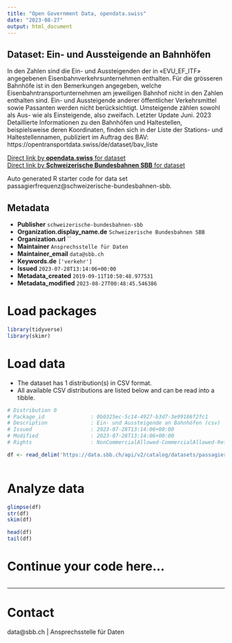 ```yaml
---
title: "Open Government Data, opendata.swiss"
date: "2023-08-27"
output: html_document
---
```


## Dataset: Ein- und Aussteigende an Bahnhöfen

In den Zahlen sind die Ein- und Aussteigenden der in «EVU_EF_ITF» angegebenen Eisenbahnverkehrsunternehmen enthalten. Für die grösseren Bahnhöfe ist in den Bemerkungen angegeben, welche Eisenbahntransportunternehmen am jeweiligen Bahnhof nicht in den Zahlen enthalten sind. Ein- und Aussteigende anderer öffentlicher Verkehrsmittel sowie Passanten werden nicht berücksichtigt. Umsteigende zählen sowohl als Aus- wie als Einsteigende, also zweifach.
Letzter Update Juni.  2023
Detaillierte Informationen zu den Bahnhöfen und Haltestellen, beispielsweise deren Koordinaten, finden sich in der Liste der Stations- und Haltestellennamen, publiziert im Auftrag des BAV: https://opentransportdata.swiss/de/dataset/bav_liste 

[Direct link by **opendata.swiss** for dataset](https://opendata.swiss/de/dataset/passagierfrequenz1)<br>
[Direct link by **Schweizerische Bundesbahnen SBB** for dataset](https://data.sbb.ch/explore/dataset/passagierfrequenz/)

Auto generated R starter code for data set passagierfrequenz@schweizerische-bundesbahnen-sbb.

## Metadata

- **Publisher** `schweizerische-bundesbahnen-sbb`
- **Organization.display_name.de** `Schweizerische Bundesbahnen SBB`
- **Organization.url** ``
- **Maintainer** `Ansprechsstelle für Daten`
- **Maintainer_email** `data@sbb.ch`
- **Keywords.de** `['verkehr']`
- **Issued** `2023-07-28T13:14:06+00:00`
- **Metadata_created** `2019-09-11T10:50:48.977531`
- **Metadata_modified** `2023-08-27T00:48:45.546386`


# Load packages

```r

library(tidyverse)
library(skimr)

```

# Load data

-   The dataset has 1 distribution(s) in CSV format.
-   All available CSV distributions are listed below and can be read into a tibble.

```r

# Distribution 0
# Package_id               : 0b0325ec-5c14-4927-b3d7-3e99186f2fc1
# Description              : Ein- und Aussteigende an Bahnhöfen (csv)
# Issued                   : 2023-07-28T13:14:06+00:00
# Modified                 : 2023-07-28T13:14:06+00:00
# Rights                   : NonCommercialAllowed-CommercialAllowed-ReferenceRequired

df <- read_delim('https://data.sbb.ch/api/v2/catalog/datasets/passagierfrequenz/exports/csv')



```

# Analyze data

```r

glimpse(df)
str(df)
skim(df)

head(df)
tail(df)

```

# Continue your code here...

```r

```

------------------------------------------------------------------------

# Contact

data@sbb.ch | Ansprechsstelle für Daten
